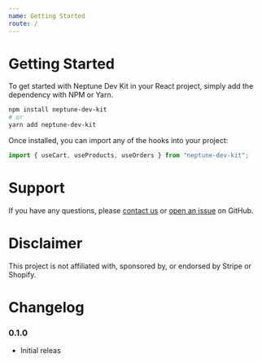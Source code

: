 ```yaml
---
name: ​Getting Started
route: /
---
```


# Getting Started

To get started with Neptune Dev Kit in your React project, simply add the dependency with NPM or Yarn.

```bash
npm install neptune-dev-kit
# or
yarn add neptune-dev-kit
```

Once installed, you can import any of the hooks into your project:

```js
import { useCart, useProducts, useOrders } from "neptune-dev-kit";
```

# Support

If you have any questions, please [contact us](https://neptune.io/contact) or [open an issue]() on GitHub.

# Disclaimer

This project is not affiliated with, sponsored by, or endorsed by Stripe or Shopify.

# Changelog

### 0.1.0

- Initial releas
